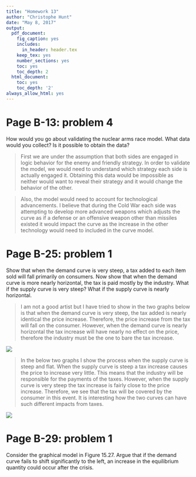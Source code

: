 ```yaml
---
title: "Homework 13"
author: "Christophe Hunt"
date: "May 8, 2017"
output:
  pdf_document:
    fig_caption: yes
    includes:
      in_header: header.tex
    keep_tex: yes
    number_sections: yes
    toc: yes
    toc_depth: 2
  html_document:
    toc: yes
    toc_depth: '2'
always_allow_html: yes
---
```

\newpage

# Page B-13: problem 4
How would you go about validating the nuclear arms race model. What data would you collect? Is it possible to obtain the data?

> First we are under the assumption that both sides are engaged in logic behavior for the enemy and friendly strategy. In order to validate the model, we would need to understand which strategy each side is actually engaged it. Obtaining this data would be impossible as neither would want to reveal their strategy and it would change the behavior of the other. 

> Also, the model would need to account for technological advancements. I believe that during the Cold War each side was attempting to develop more advanced weapons which adjusts the curve as if a defense or an offensive weapon other than missiles existed it would impact the curve as the increase in the other technology would need to included in the curve model. 

# Page B-25: problem 1
Show that when the demand curve is very steep, a tax added to each item sold will fall primarily on consumers. Now show that when the demand curve is more nearly horizontal, the tax is paid mostly by the industry. What if the supply curve is very steep? What if the supply curve is nearly horizontal. 

> I am not a good artist but I have tried to show in the two graphs below is that when the demand curve is very steep, the tax added is nearly identical the price increase. Therefore, the price increase from the tax will fall on the consumer. However, when the demand curve is nearly horizontal the tax increase will have nearly no effect on the price, therefore the industry must be the one to bare the tax increase. 

![](https://raw.githubusercontent.com/ChristopheHunt/MSDA---Coursework/master/Data%20609/Homework%2013/Demand_Curve.jpg)

> In the below two graphs I show the process when the supply curve is steep and flat. When the supply curve is steep a tax increase causes the price to increase very little. This means that the industry will be responsible for the payments of the taxes. However, when the supply curve is very steep the tax increase is fairly close to the price increase. Therefore, we see that the tax will be covered by the consumer in this event. It is interesting how the two curves can have such different impacts from taxes. 

![](https://raw.githubusercontent.com/ChristopheHunt/MSDA---Coursework/master/Data%20609/Homework%2013/Supply_Curve.jpg)


# Page B-29: problem 1
Consider the graphical model in Figure 15.27. Argue that if the demand curve fails to shift significantly to the left, an increase in the equilibrium quantity could occur after the crisis.